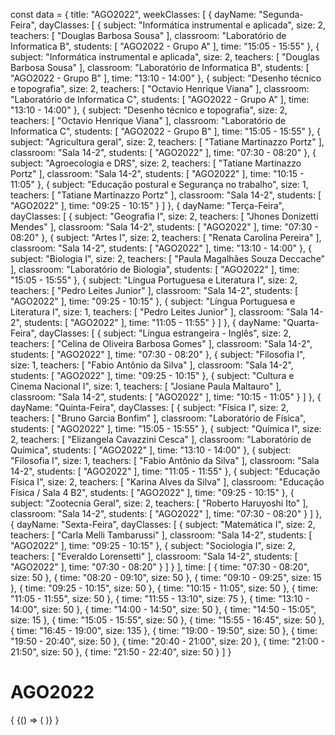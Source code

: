 const data = {
  title: "AGO2022",
  weekClasses: [
    {
      dayName: "Segunda-Feira",
      dayClasses: [
        {
          subject: "Informática instrumental e aplicada",
          size: 2,
          teachers: [
            "Douglas Barbosa Sousa"
          ],
          classroom: "Laboratório de Informatica B",
          students: [
            "AGO2022 - Grupo A"
          ],
          time: "15:05 - 15:55"
        },
        {
          subject: "Informática instrumental e aplicada",
          size: 2,
          teachers: [
            "Douglas Barbosa Sousa"
          ],
          classroom: "Laboratório de Informatica B",
          students: [
            "AGO2022 - Grupo B"
          ],
          time: "13:10 - 14:00"
        },
        {
          subject: "Desenho técnico e topografia",
          size: 2,
          teachers: [
            "Octavio Henrique Viana"
          ],
          classroom: "Laboratório de Informatica C",
          students: [
            "AGO2022 - Grupo A"
          ],
          time: "13:10 - 14:00"
        },
        {
          subject: "Desenho técnico e topografia",
          size: 2,
          teachers: [
            "Octavio Henrique Viana"
          ],
          classroom: "Laboratório de Informatica C",
          students: [
            "AGO2022 - Grupo B"
          ],
          time: "15:05 - 15:55"
        },
        {
          subject: "Agricultura geral",
          size: 2,
          teachers: [
            "Tatiane Martinazzo Portz"
          ],
          classroom: "Sala 14-2",
          students: [
            "AGO2022"
          ],
          time: "07:30 - 08:20"
        },
        {
          subject: "Agroecologia e DRS",
          size: 2,
          teachers: [
            "Tatiane Martinazzo Portz"
          ],
          classroom: "Sala 14-2",
          students: [
            "AGO2022"
          ],
          time: "10:15 - 11:05"
        },
        {
          subject: "Educação postural e Segurança no trabalho",
          size: 1,
          teachers: [
            "Tatiane Martinazzo Portz"
          ],
          classroom: "Sala 14-2",
          students: [
            "AGO2022"
          ],
          time: "09:25 - 10:15"
        }
      ]
    },
    {
      dayName: "Terça-Feira",
      dayClasses: [
        {
          subject: "Geografia I",
          size: 2,
          teachers: [
            "Jhones Donizetti Mendes"
          ],
          classroom: "Sala 14-2",
          students: [
            "AGO2022"
          ],
          time: "07:30 - 08:20"
        },
        {
          subject: "Artes I",
          size: 2,
          teachers: [
            "Renata Carolina Pereira"
          ],
          classroom: "Sala 14-2",
          students: [
            "AGO2022"
          ],
          time: "13:10 - 14:00"
        },
        {
          subject: "Biologia I",
          size: 2,
          teachers: [
            "Paula Magalhães Souza Deccache"
          ],
          classroom: "Laboratório de Biologia",
          students: [
            "AGO2022"
          ],
          time: "15:05 - 15:55"
        },
        {
          subject: "Língua Portuguesa e Literatura I",
          size: 2,
          teachers: [
            "Pedro Leites Junior"
          ],
          classroom: "Sala 14-2",
          students: [
            "AGO2022"
          ],
          time: "09:25 - 10:15"
        },
        {
          subject: "Língua Portuguesa e Literatura I",
          size: 1,
          teachers: [
            "Pedro Leites Junior"
          ],
          classroom: "Sala 14-2",
          students: [
            "AGO2022"
          ],
          time: "11:05 - 11:55"
        }
      ]
    },
    {
      dayName: "Quarta-Feira",
      dayClasses: [
        {
          subject: "Língua estrangeira - Inglês",
          size: 2,
          teachers: [
            "Celina de Oliveira Barbosa Gomes"
          ],
          classroom: "Sala 14-2",
          students: [
            "AGO2022"
          ],
          time: "07:30 - 08:20"
        },
        {
          subject: "Filosofia I",
          size: 1,
          teachers: [
            "Fabio Antônio da Silva"
          ],
          classroom: "Sala 14-2",
          students: [
            "AGO2022"
          ],
          time: "09:25 - 10:15"
        },
        {
          subject: "Cultura e Cinema Nacional I",
          size: 1,
          teachers: [
            "Josiane Paula Maltauro"
          ],
          classroom: "Sala 14-2",
          students: [
            "AGO2022"
          ],
          time: "10:15 - 11:05"
        }
      ]
    },
    {
      dayName: "Quinta-Feira",
      dayClasses: [
        {
          subject: "Física I",
          size: 2,
          teachers: [
            "Bruno Garcia Bonfim"
          ],
          classroom: "Laboratório de Física",
          students: [
            "AGO2022"
          ],
          time: "15:05 - 15:55"
        },
        {
          subject: "Química I",
          size: 2,
          teachers: [
            "Elizangela Cavazzini Cesca"
          ],
          classroom: "Laboratório de Química",
          students: [
            "AGO2022"
          ],
          time: "13:10 - 14:00"
        },
        {
          subject: "Filosofia I",
          size: 1,
          teachers: [
            "Fabio Antônio da Silva"
          ],
          classroom: "Sala 14-2",
          students: [
            "AGO2022"
          ],
          time: "11:05 - 11:55"
        },
        {
          subject: "Educação Física I",
          size: 2,
          teachers: [
            "Karina Alves da Silva"
          ],
          classroom: "Educação Física / Sala 4 B2",
          students: [
            "AGO2022"
          ],
          time: "09:25 - 10:15"
        },
        {
          subject: "Zootecnia Geral",
          size: 2,
          teachers: [
            "Roberto Haruyoshi Ito"
          ],
          classroom: "Sala 14-2",
          students: [
            "AGO2022"
          ],
          time: "07:30 - 08:20"
        }
      ]
    },
    {
      dayName: "Sexta-Feira",
      dayClasses: [
        {
          subject: "Matemática I",
          size: 2,
          teachers: [
            "Carla Melli Tambarussi"
          ],
          classroom: "Sala 14-2",
          students: [
            "AGO2022"
          ],
          time: "09:25 - 10:15"
        },
        {
          subject: "Sociologia I",
          size: 2,
          teachers: [
            "Everaldo Lorensetti"
          ],
          classroom: "Sala 14-2",
          students: [
            "AGO2022"
          ],
          time: "07:30 - 08:20"
        }
      ]
    }
  ],
  time: [
    {
      time: "07:30 - 08:20",
      size: 50
    },
    {
      time: "08:20 - 09:10",
      size: 50
    },
    {
      time: "09:10 - 09:25",
      size: 15
    },
    {
      time: "09:25 - 10:15",
      size: 50
    },
    {
      time: "10:15 - 11:05",
      size: 50
    },
    {
      time: "11:05 - 11:55",
      size: 50
    },
    {
      time: "11:55 - 13:10",
      size: 75
    },
    {
      time: "13:10 - 14:00",
      size: 50
    },
    {
      time: "14:00 - 14:50",
      size: 50
    },
    {
      time: "14:50 - 15:05",
      size: 15
    },
    {
      time: "15:05 - 15:55",
      size: 50
    },
    {
      time: "15:55 - 16:45",
      size: 50
    },
    {
      time: "16:45 - 19:00",
      size: 135
    },
    {
      time: "19:00 - 19:50",
      size: 50
    },
    {
      time: "19:50 - 20:40",
      size: 50
    },
    {
      time: "20:40 - 21:00",
      size: 20
    },
    {
      time: "21:00 - 21:50",
      size: 50
    },
    {
      time: "21:50 - 22:40",
      size: 50
    }
  ]
}

# AGO2022

<div>
  {
    <BrowserOnly>
      {() => (
        <Grid
          title={data.title}
          weekClasses={data.weekClasses}
          time={data.time}
        />
      )}
    </BrowserOnly>
  }
</div>
